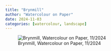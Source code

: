 ```yaml
---
title: "Brynmill"
author: "Watercolour on Paper"
date: 2024-11-03
categories: [watercolour, landscape]
---
```


![Brynmill, Watercolour on Paper, 11/2024](IMG_0740.JPG)
